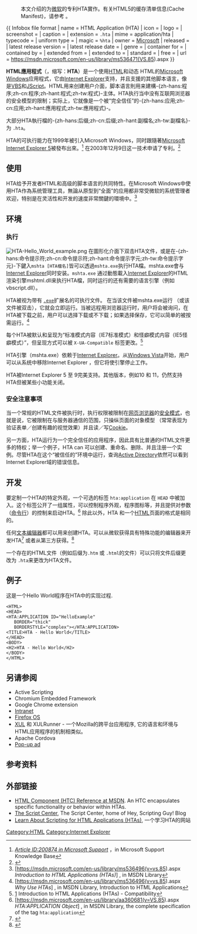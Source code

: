 {{noteTA
|G1=IT
}}
{{copyedit|time=2018-10-01T06:23:26+00:00}}
{{roughtranslation|time=2018-10-01T06:23:26+00:00}}
: 本文介绍的为[[微软|微软]]的专利HTA實作。有关HTML5的缓存清单信息(Cache Manifest)，请参考 {{link-en|Cache manifest in HTML5}}。
{{ Infobox file format
| name                   = HTML Application (HTA)
| icon                   = 
| logo                   = 
| screenshot             = 
| caption                = 
| extension              = <tt>.hta</tt>
| mime                   = application/hta
| typecode               = 
| uniform type           = 
| magic                  = <code>%hta</code>
| owner                  = [[Microsoft|Microsoft]]
| released               = {{Start date|1999|4|23|df=yes}}
| latest release version = 
| latest release date    = <!-- {{Start date and age|YYYY|<mm>|dd|df=yes}} -->
| genre                  = 
| container for          = 
| contained by           = 
| extended from          = 
| extended to            = 
| standard               = 
| free                   = 
| url                    = https://msdn.microsoft.com/en-us/library/ms536471(VS.85).aspx
}}

'''HTML應用程式'''（{{lang-en|HTML Application}}，缩写：'''HTA'''）是一个使用[[HTML|HTML]]和动态 HTML的[[Microsoft_Windows|Microsoft Windows]]应用程式，它由[[Internet_Explorer|Internet Explorer]]支持，并且支援的其他脚本语言，像是[[VBScript|VBS]]和[[JScript|JScript]]。HTML用来创建用户介面，脚本语言則用来建構-{zh-hans:程序;zh-cn:程序;zh-hant:程式;zh-tw:程式}-主体。HTA执行当中没有互联网浏览器的安全模型的限制；实际上，它就像是一个被“完全信任”的-{zh-hans:应用;zh-cn:应用;zh-hant:應用程式;zh-tw:應用程式}-。

大部分HTA執行檔的-{zh-hans:后缀;zh-cn:后缀;zh-hant:副檔名;zh-tw:副檔名}-为 <code>.hta</code>。

HTA的可执行能力在1999年被引入Microsoft Windows，同时跟隨著[[Internet_Explorer_5|Microsoft Internet Explorer 5]]被發布出來。<ref>[http://support.microsoft.com/kb/200874 ''Article ID:200874 in Microsoft Support''] {{Wayback|url=http://support.microsoft.com/kb/200874 |date=20121023132318 }}，in Microsoft Support Knowledge Base</ref> 在2003年12月9日这一技术申请了专利。<ref>{{Cite web |url=http://news.cnet.com/2100-1012_3-5119072.html |title=Microsoft wins HTML application patent |accessdate=2016-04-02 |archive-date=2019-10-17 |archive-url=https://web.archive.org/web/20191017064615/https://www.cnet.com/news/microsoft-wins-html-application-patent/ |dead-url=no }}</ref>

== 使用 ==
HTA给予开发者HTML和高级的脚本语言的共同特性。在Microsoft Windows中使用HTA作為系统管理工具，無論从原型到“全面”的应用都非常受微软的系统管理者欢迎，特别是在灵活性和开发的速度非常關鍵的環境中。<ref>[https://msdn.microsoft.com/en-us/library/ms536496(v=vs.85).aspx ''Introduction to HTML Applications (HTAs)''] {{Wayback|url=https://msdn.microsoft.com/en-us/library/ms536496(v=vs.85).aspx |date=20160304202828 }}, in MSDN Library</ref>

== 环境 ==

=== 执行 ===
[[File:HTA-Hello_World_example.png|thumb]]
在圖形化介面下双击HTA文件，或是在-{zh-hans:命令提示符;zh-cn:命令提示符;zh-hant:命令提示字元;zh-tw:命令提示字元}-下鍵入<code>mshta [HTA檔名]</code>皆可以透過<code>mshta.exe</code>执行HTA檔。mshta.exe會与[[Internet_Explorer|Internet Explorer]]同时安装。<code>mshta.exe</code> 通过動態載入[[Internet_Explorer|Internet Explorer]]的HTML渲染引擎mshtml.dll来执行HTA檔，同时运行的还有需要的语言引擎（例如 vbscript.dll）。

HTA被视为带有 <code>[[EXE格式|.exe]]</code>扩展名的可执行文件。 在当该文件被mshta.exe运行 （或该文件被双击），它就会立即运行。当被远程用浏览器运行时，用户将会被询问，在HTA被下载之前，用户可以选择下载或不下载；如果选择保存，它可以简单的被按需运行。<ref>[https://msdn.microsoft.com/en-us/library/ms536496(v=vs.85).aspx ''Why Use HTAs''] {{Wayback|url=https://msdn.microsoft.com/en-us/library/ms536496(v=vs.85).aspx |date=20160304202828 }}, in MSDN Library, Introduction to HTML Applications</ref>

每个HTA被默认和呈现为“标准模式内容（IE7标准模式）和怪癖模式内容（IE5怪癖模式）”，但呈现方式可以被 <code>X-UA-Compatible</code> 标签更改。<ref>[https://msdn.microsoft.com/en-us/library/ms536496%28v=vs.85%29.aspx#Compatibility] {{Wayback|url=https://msdn.microsoft.com/en-us/library/ms536496%28v=vs.85%29.aspx#Compatibility |date=20160304202828 }} Introduction to HTML Applications (HTAs) - Compatibility</ref>

HTA引擎（mshta.exe）依赖于[[Internet_Explorer|Internet Explorer]]。从[[Windows_Vista|Windows Vista]]开始，用户可以从系统中移除Internet Explorer ，但它将使引擎停止工作。

HTA被Internet Explorer 5 至 9完美支持。其他版本，例如10 和 11，仍然支持HTA但被某些小功能关闭。

=== 安全注意事项 ===
当一个常规的HTML文件被执行时，执行权限被限制在[[网页浏览器|网页浏览器]]的[[安全模式|安全模式]]，也就是说，它被限制在与服务器通信的范围，只操纵页面的对象模型 （常常表现为验证表单／创建有趣的视觉效果）并且读／写[[Cookie|Cookie]]。

另一方面，HTA运行为一个完全信任的应用程序，因此具有比普通的HTML文件更多的特权；举一个例子，HTA can 可以创建、重命名、删除、并且注册一个实例。尽管HTA在这个“被信任的”环境中运行，查询[[Active_Directory|Active Directory]]依然可以看到Internet Explorer域的错误信息。

== 开发 ==
要定制一个HTA的特定外观，一个可选的标签 <code>hta:application</code> 在 <code>HEAD</code> 中被加入。这个标签公开了一组属性，可以控制程序外观，程序图标等，并且提供对参数（[[命令行|命令行]]）的控制来启动HTA。<ref>[https://msdn.microsoft.com/en-us/library/aa360681(v=VS.85).aspx ''HTA:APPLICATION Object''] {{Wayback|url=https://msdn.microsoft.com/en-us/library/aa360681(v=VS.85).aspx |date=20160413155756 }}, in MSDN Library, the complete specification of the tag <code>hta:application</code></ref> 除此以外，HTA 和一个[[HTML|HTML]]页面的格式是相同的。

任何[[文本编辑器|文本编辑器]]都可以用来创建HTA。可以从微软获得具有特殊功能的编辑器来开发HTA<ref>{{Cite web |url=http://www.microsoft.com/downloads/details.aspx?FamilyId=231D8143-F21B-4707-B583-AE7B9152E6D9&displaylang=en |title=''HTA Helpomatic'' |accessdate=2016-04-02 |archive-date=2010-03-25 |archive-url=https://web.archive.org/web/20100325113211/http://www.microsoft.com/downloads/details.aspx?FamilyId=231D8143-F21B-4707-B583-AE7B9152E6D9&displaylang=en |dead-url=no }}</ref> 或者从第三方获得。<ref>{{Cite web |url=http://www.htaedit.com/ |title=''HTAEdit, an editor for HTAs with a built-in debugger'' |accessdate=2016-04-02 |archive-date=2016-04-09 |archive-url=https://web.archive.org/web/20160409044908/http://www.htaedit.com/ |dead-url=no }}</ref>

一个存在的HTML文件（例如后缀为<code>.htm</code> 或 <code>.html</code>的文件）可以只将文件后缀更改为 <code>.hta</code>来更改为HTA文件。

== 例子 ==
这是一个Hello World程序在HTA中的实现过程.<syntaxhighlight lang="html4strict">
<HTML>
<HEAD>
<HTA:APPLICATION ID="HelloExample" 
   BORDER="thick" 
   BORDERSTYLE="complex"></HTA:APPLICATION>
<TITLE>HTA - Hello World</TITLE>
</HEAD>
<BODY>
<H2>HTA - Hello World</H2>
</BODY>
</HTML>
</syntaxhighlight>

== 另请参阅 ==
* Active Scripting
* Chromium Embedded Framework
* Google Chrome extension
* [[内部网|Intranet]]
* [[Firefox_OS|Firefox OS]]
* [[XUL|XUL]] 和 XULRunner - 一个Mozilla的跨平台应用程序, 它的语言和环境与HTML应用程序的机制相类似。
* Apache Cordova
* [[弹出式广告|Pop-up ad]]

== 参考资料 ==
{{Reflist|2}}

== 外部链接 ==
* [http://msdn2.microsoft.com/en-us/library/ms531018.aspx HTML Component (HTC) Reference at MSDN]{{Wayback|url=http://msdn2.microsoft.com/en-us/library/ms531018.aspx |date=20080405181017 }}. An HTC encapsulates specific functionality or behavior within HTAs.
* [http://technet.microsoft.com/en-ca/scriptcenter/default.aspx The Script Center]{{Wayback|url=http://technet.microsoft.com/en-ca/scriptcenter/default.aspx |date=20170222080609 }}, The Script Center, home of Hey, Scripting Guy! Blog
* [http://technet.microsoft.com/en-ca/scriptcenter/dd742317.aspx Learn About Scripting for HTML Applications (HTAs)]{{Wayback|url=http://technet.microsoft.com/en-ca/scriptcenter/dd742317.aspx |date=20160306084457 }}, 一个学习HTA的网站

{{Internet_Explorer}}

[[Category:HTML|Category:HTML]]
[[Category:Internet_Explorer|Category:Internet Explorer]]